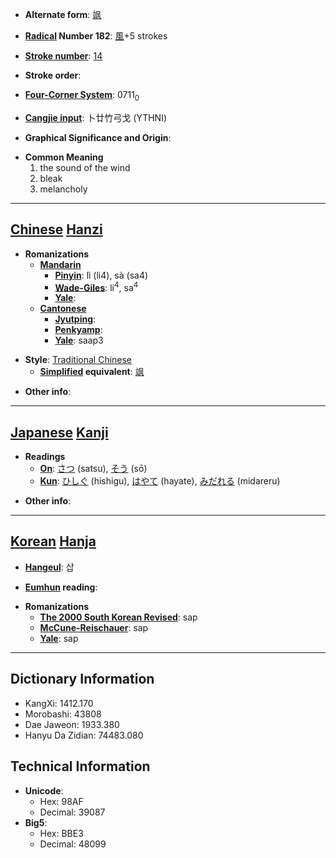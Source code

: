 * '''Alternate form''': [[飒]]

* '''[[Wiktionary:Chinese radical index| Radical]] Number 182''': [[Wiktionary:Chinese radical index 風|風]]+5 strokes

* '''[[Wiktionary:Chinese total strokes index|Stroke number]]''': [[Wiktionary:Chinese total strokes index 14|14]]

* '''Stroke order''': 

* '''[[Wiktionary:Chinese four corner index|Four-Corner System]]''': 0711<sub>0</sub>

* '''[[Wiktionary:Chinese Cangjie index|Cangjie input]]''': 卜廿竹弓戈 (YTHNI)

* '''Graphical Significance and Origin''': 

* '''Common Meaning'''
*#the sound of the wind
*# bleak
*# melancholy


----

== [[Chinese]] [[Hanzi]] ==

* '''Romanizations'''
** '''[[Mandarin]]'''
*** '''[[Pinyin]]''': lì (li4), sà (sa4)
*** '''[[Wade-Giles]]''': li<sup>4</sup>, sa<sup>4</sup>
*** '''[[Yale]]''': 
** '''[[Cantonese]]'''
*** '''[[Jyutping]]''':
*** '''[[Penkyamp]]''': 
*** '''[[Yale]]''': saap3

* '''Style''': [[Traditional Chinese]] 
** '''[[Simplified Chinese|Simplified]] equivalent''': [[飒]]

* '''Other info''': 

----

== [[Japanese]] [[Kanji]] ==

* '''Readings'''
** '''[[On]]''': [[さつ]] (satsu), [[そう]] (sō)
** '''[[Kun]]''': [[ひしぐ]] (hishigu), [[はやて]] (hayate), [[みだれる]] (midareru)

* '''Other info''':  

----

== [[Korean]] [[Hanja]] ==

* '''[[Hangeul]]''': 삽

* '''[[Eumhun]] reading''': 

* '''Romanizations'''
** '''[[The 2000 South Korean Revised Romanization|The 2000 South Korean Revised]]''': sap
** '''[[McCune-Reischauer]]''': sap
** '''[[Yale]]''': sap

----

== Dictionary Information ==

* KangXi: 1412.170
* Morobashi: 43808
* Dae Jaweon: 1933.380
* Hanyu Da Zidian: 74483.080

== Technical Information ==

* '''Unicode''':
** Hex: 98AF
** Decimal: 39087
* '''Big5''':
** Hex: BBE3
** Decimal: 48099